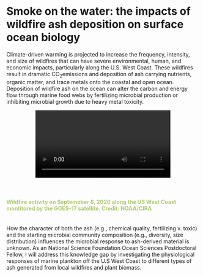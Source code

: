 # Smoke on the water: the impacts of wildfire ash deposition on surface ocean biology

Climate-driven warming is projected to increase the frequency, intensity, and size of wildfires that can have severe environmental, human, and economic impacts, particularly along the U.S. West Coast. These wildfires result in dramatic CO~2~emissions and deposition of ash carrying nutrients, organic matter, and trace metals onto the coastal and open ocean. Deposition of wildfire ash on the ocean can alter the carbon and energy flow through marine food webs by fertilizing microbial production or inhibiting microbial growth due to heavy metal toxicity.
\

<center>![](movies/20200908_pacnwfires-hires.mp4){ width=70% }</center>
\
\
<h4 style="font-size: 14px; color: #AEC96F"> Wildfire activity on Septemeber 8, 2020 along the US West Coast montitored by the GOES-17 satellite. Credit: NOAA/CIRA </h4>

\
How the character of both the ash (e.g., chemical quality, fertilizing v. toxic) and the starting microbial community composition (e.g., diversity, size distribution) influences the microbial response to ash-derived material is unknown. As an National Science Foundation Ocean Sciences Postdoctoral Fellow, I will address this knowledge gap by investigating the physiological responses of marine plankton off the U.S West Coast to different types of ash generated from local wildfires and plant biomass. 
